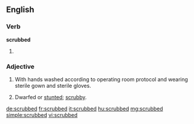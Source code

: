 ==English==

===Verb===
'''scrubbed'''

# {{past of|scrub}}

===Adjective===
{{en-adj}}

# {{surgery|not comparable}} With hands washed according to operating room protocol and wearing sterile gown and sterile gloves.
# Dwarfed or [[stunted]]; [[scrubby]].

[[de:scrubbed]]
[[fr:scrubbed]]
[[it:scrubbed]]
[[hu:scrubbed]]
[[mg:scrubbed]]
[[simple:scrubbed]]
[[vi:scrubbed]]